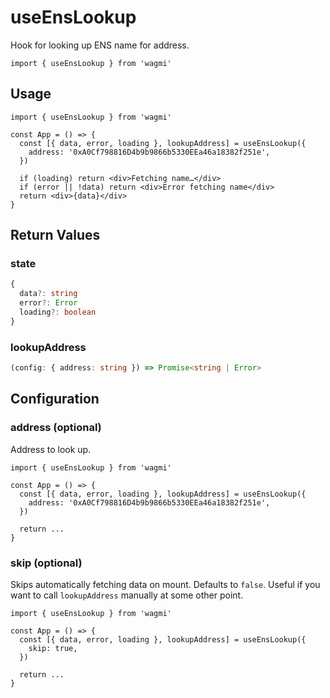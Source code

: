 # useEnsLookup

Hook for looking up ENS name for address.

```tsx
import { useEnsLookup } from 'wagmi'
```

## Usage

```tsx
import { useEnsLookup } from 'wagmi'

const App = () => {
  const [{ data, error, loading }, lookupAddress] = useEnsLookup({
    address: '0xA0Cf798816D4b9b9866b5330EEa46a18382f251e',
  })

  if (loading) return <div>Fetching name…</div>
  if (error || !data) return <div>Error fetching name</div>
  return <div>{data}</div>
}
```

## Return Values

### state

```ts
{
  data?: string
  error?: Error
  loading?: boolean
}
```

### lookupAddress

```ts
(config: { address: string }) => Promise<string | Error>
```

## Configuration

### address (optional)

Address to look up.

```tsx highlight='5'
import { useEnsLookup } from 'wagmi'

const App = () => {
  const [{ data, error, loading }, lookupAddress] = useEnsLookup({
    address: '0xA0Cf798816D4b9b9866b5330EEa46a18382f251e',
  })

  return ...
}
```

### skip (optional)

Skips automatically fetching data on mount. Defaults to `false`. Useful if you want to call `lookupAddress` manually at some other point.

```tsx highlight='5'
import { useEnsLookup } from 'wagmi'

const App = () => {
  const [{ data, error, loading }, lookupAddress] = useEnsLookup({
    skip: true,
  })

  return ...
}
```
